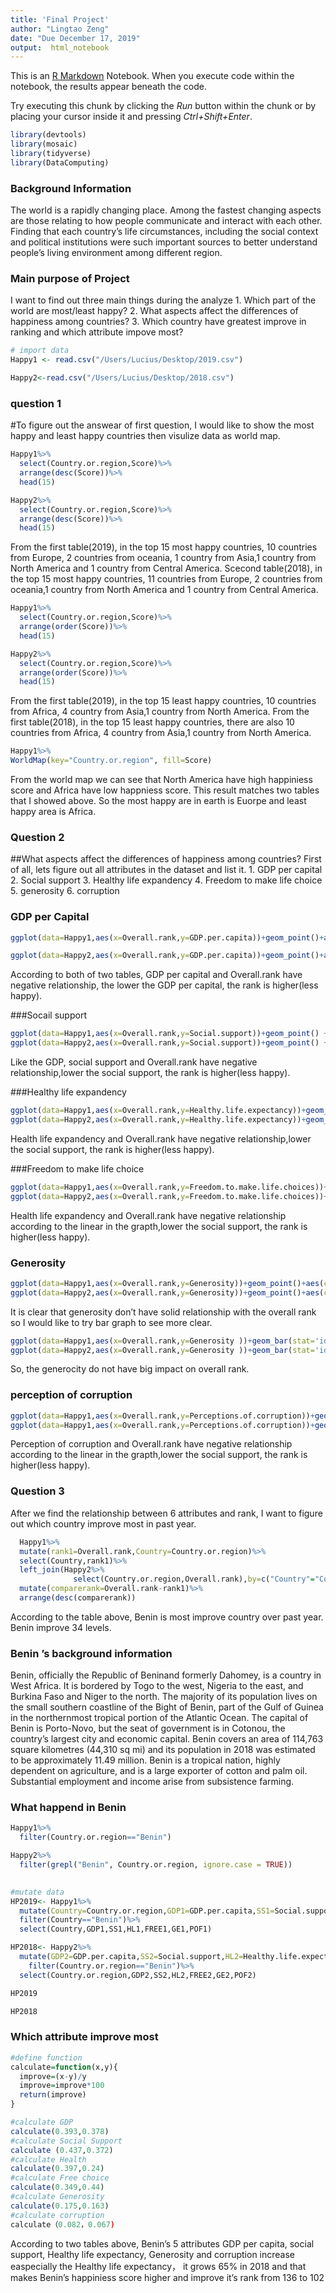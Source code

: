 ---
title: 'Final Project'
author: "Lingtao Zeng"
date: "Due December 17, 2019"
output:  html_notebook
---

This is an [R Markdown](http://rmarkdown.rstudio.com) Notebook. When you execute code within the notebook, the results appear beneath the code. 

Try executing this chunk by clicking the *Run* button within the chunk or by placing your cursor inside it and pressing *Ctrl+Shift+Enter*. 

```{r}
library(devtools)
library(mosaic)
library(tidyverse)
library(DataComputing)
```
### Background Information
The world is a rapidly changing place. Among the fastest changing aspects are those relating to how people communicate and interact with each other. Finding that each country’s life circumstances, including the social context and political institutions were such important sources to better understand people’s living environment among different region.

### Main purpose of Project
I want to find out three main things during the analyze 
1. Which part of the world are most/least happy?
2. What aspects affect the differences of happiness among countries?
3. Which country have greatest improve in ranking and which attribute impove most?


```{r}
# import data
Happy1 <- read.csv("/Users/Lucius/Desktop/2019.csv")

Happy2<-read.csv("/Users/Lucius/Desktop/2018.csv")

```
### question 1
#To figure out the answear of first question, I would like to show the most happy and least happy countries then visulize data as world map. 
```{r}
Happy1%>%
  select(Country.or.region,Score)%>%
  arrange(desc(Score))%>%
  head(15)
```
```{r}
Happy2%>%
  select(Country.or.region,Score)%>%
  arrange(desc(Score))%>%
  head(15)
```
From the first table(2019), in the top 15 most happy countries, 10 countries from Europe, 2 countries from oceania, 1 country from Asia,1 country from North America and 1 country from Central America.
Scecond table(2018), in the top 15 most happy countries, 11 countries from Europe, 2 countries from oceania,1 country from North America and 1 country from Central America.
```{r}
Happy1%>%
  select(Country.or.region,Score)%>%
  arrange(order(Score))%>%
  head(15)

```

```{r}
Happy2%>%
  select(Country.or.region,Score)%>%
  arrange(order(Score))%>%
  head(15)
```

From the first table(2019), in the top 15 least happy countries, 10 countries from Africa, 4 country from Asia,1 country from North America.
From the first table(2018), in the top 15 least happy countries, there are also 10 countries from Africa, 4 country from Asia,1 country from North America.
```{r}
Happy1%>%
WorldMap(key="Country.or.region", fill=Score)
```
From the world map we can see that North America have high happiniess score and Africa have low happniess score. This result matches two tables that I showed above. 
So the most happy are in earth is Euorpe and least happy area is Africa.

### Question 2 
##What aspects affect the differences of happiness among countries?
First of all, lets figure out all attributes in the dataset and list it.
1. GDP per capital
2. Social support
3. Healthy life expandency
4. Freedom to make life choice
5. generosity
6. corruption


### GDP per Capital
```{r}
ggplot(data=Happy1,aes(x=Overall.rank,y=GDP.per.capita))+geom_point()+aes(colour=GDP.per.capita)+aes(size=GDP.per.capita) + geom_smooth(method=lm) 

ggplot(data=Happy2,aes(x=Overall.rank,y=GDP.per.capita))+geom_point()+aes(colour=GDP.per.capita)+aes(size=GDP.per.capita) + geom_smooth(method=lm) 
```


According to both of two tables, GDP per capital and Overall.rank have negative relationship, the lower the GDP per capital, the rank is higher(less happy).

###Socail support
```{r}
ggplot(data=Happy1,aes(x=Overall.rank,y=Social.support))+geom_point() + geom_smooth(method=lm) 
ggplot(data=Happy2,aes(x=Overall.rank,y=Social.support))+geom_point() + geom_smooth(method=lm)
```

Like the GDP, social support and Overall.rank have negative relationship,lower the social support, the rank is higher(less happy).

###Healthy life expandency
```{r}
ggplot(data=Happy1,aes(x=Overall.rank,y=Healthy.life.expectancy))+geom_point() + geom_smooth(method=lm)
ggplot(data=Happy2,aes(x=Overall.rank,y=Healthy.life.expectancy))+geom_point() + geom_smooth(method=lm)
```
Health life expandency and Overall.rank have negative relationship,lower the social support, the rank is higher(less happy).

###Freedom to make life choice
```{r}
ggplot(data=Happy1,aes(x=Overall.rank,y=Freedom.to.make.life.choices))+geom_point() + geom_smooth(method=lm)
ggplot(data=Happy2,aes(x=Overall.rank,y=Freedom.to.make.life.choices))+geom_point() + geom_smooth(method=lm)
```
Health life expandency and Overall.rank have negative relationship according to the linear in the grapth,lower the social support, the rank is higher(less happy).

### Generosity
```{r}
ggplot(data=Happy1,aes(x=Overall.rank,y=Generosity))+geom_point()+aes(colour=Generosity) + geom_smooth(method=loess)
ggplot(data=Happy2,aes(x=Overall.rank,y=Generosity))+geom_point()+aes(colour=Generosity) + geom_smooth(method=loess) 
```
It is clear that generosity don't have solid relationship with the overall rank so I would like to try bar graph to see more clear.
```{r}
ggplot(data=Happy1,aes(x=Overall.rank,y=Generosity ))+geom_bar(stat='identity',position='stack', width=.9)
ggplot(data=Happy2,aes(x=Overall.rank,y=Generosity ))+geom_bar(stat='identity',position='stack', width=.9)
```
So, the generocity do not have big impact on overall rank.

### perception of corruption
```{r}
ggplot(data=Happy1,aes(x=Overall.rank,y=Perceptions.of.corruption))+geom_point()+scale_x_log10() + geom_smooth(method=lm) 
ggplot(data=Happy1,aes(x=Overall.rank,y=Perceptions.of.corruption))+geom_point()+scale_x_log10() + geom_smooth(method=lm)
```
Perception of corruption and Overall.rank have negative relationship according to the linear in the grapth,lower the social support, the rank is higher(less happy).

### Question 3
After we find the relationship between 6 attributes and rank, I want to figure out which country improve most in past year.
```{r}
  Happy1%>%
  mutate(rank1=Overall.rank,Country=Country.or.region)%>%
  select(Country,rank1)%>%
  left_join(Happy2%>%
              select(Country.or.region,Overall.rank),by=c("Country"="Country.or.region"))%>%
  mutate(comparerank=Overall.rank-rank1)%>%
  arrange(desc(comparerank))

```
According to the table above, Benin is most improve country over past year. Benin improve 34 levels.

### Benin 's background information
Benin, officially the Republic of Beninand formerly Dahomey, is a country in West Africa. It is bordered by Togo to the west, Nigeria to the east, and Burkina Faso and Niger to the north. The majority of its population lives on the small southern coastline of the Bight of Benin, part of the Gulf of Guinea in the northernmost tropical portion of the Atlantic Ocean. The capital of Benin is Porto-Novo, but the seat of government is in Cotonou, the country's largest city and economic capital. Benin covers an area of 114,763 square kilometres (44,310 sq mi) and its population in 2018 was estimated to be approximately 11.49 million. Benin is a tropical nation, highly dependent on agriculture, and is a large exporter of cotton and palm oil. Substantial employment and income arise from subsistence farming.

### What happend in Benin
```{r}
Happy1%>%
  filter(Country.or.region=="Benin")

```
```{r}
Happy2%>%
  filter(grepl("Benin", Country.or.region, ignore.case = TRUE)) 
  
```

```{r}
#mutate data
HP2019<- Happy1%>%
  mutate(Country=Country.or.region,GDP1=GDP.per.capita,SS1=Social.support,HL1=Healthy.life.expectancy,FREE1=Freedom.to.make.life.choices,GE1=Generosity,POF1=Perceptions.of.corruption)%>%
  filter(Country=="Benin")%>%
  select(Country,GDP1,SS1,HL1,FREE1,GE1,POF1)

HP2018<- Happy2%>%
  mutate(GDP2=GDP.per.capita,SS2=Social.support,HL2=Healthy.life.expectancy,FREE2=Freedom.to.make.life.choices,GE2=Generosity,POF2=Perceptions.of.corruption)%>%
    filter(Country.or.region=="Benin")%>%
  select(Country.or.region,GDP2,SS2,HL2,FREE2,GE2,POF2)
```
```{r}
HP2019
```
```{r}
HP2018
```

### Which attribute improve most
```{r}
#define function
calculate=function(x,y){
  improve=(x-y)/y
  improve=improve*100
  return(improve)
}

#calculate GDP
calculate(0.393,0.378)
#calculate Social Support
calculate (0.437,0.372)
#calculate Health
calculate(0.397,0.24)
#calculate Free choice
calculate(0.349,0.44)
#calculate Generosity
calculate(0.175,0.163)
#calculate corruption
calculate（0.082，0.067)

```


According to two tables above, Benin's 5 attributes GDP per capita, social support, Healthy life expectancy, Generosity and corruption increase easpecially the Healthy life expectancy， it grows 65% in 2018 and that makes Benin's happiniess score higher and improve it's rank from 136 to 102







